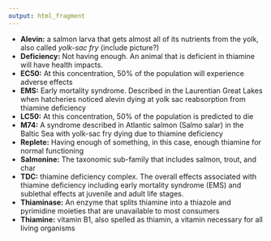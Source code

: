 ```yaml
---
output: html_fragment
---
```


* **Alevin:** a salmon larva that gets almost all of its nutrients from the yolk, also called *yolk-sac fry* (include picture?)
* **Deficiency:** Not having enough. An animal that is deficient in thiamine will have health impacts.
* **EC50:** At this concentration, 50% of the population will experience adverse effects
* **EMS:** Early mortality syndrome. Described in the Laurentian Great Lakes when hatcheries noticed alevin dying at yolk sac reabsorption from thiamine deficiency
* **LC50:** At this concentration, 50% of the population is predicted to die
* **M74:** A syndrome described in Atlantic salmon (Salmo salar) in the Baltic Sea with yolk-sac fry dying due to thiamine deficiency
* **Replete:** Having enough of something, in this case, enough thiamine for normal functioning
* **Salmonine:** The taxonomic sub-family that includes salmon, trout, and char
* **TDC:** thiamine deficiency complex. The overall effects associated with thiamine deficiency including early mortality syndrome (EMS) and sublethal effects at juvenile and adult life stages.
* **Thiaminase:** An enzyme that splits thiamine into a thiazole and pyrimidine moieties that are  unavailable to most consumers
* **Thiamine:** vitamin B1, also spelled as thiamin, a vitamin necessary for all living organisms

